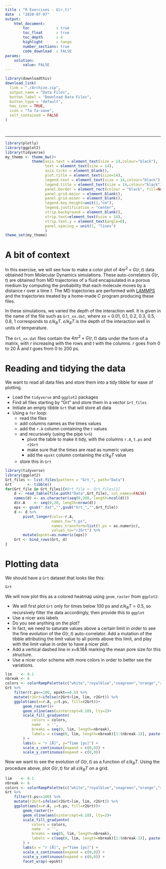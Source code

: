 ```yaml
---
title : "R Exercises - G(r,t)"
date  : "2020-07-07"
output: 
    html_document:
        toc            : true
        toc_float      : true
        toc_depth      : 4
        highlight      : tango
        number_sections: true
        code_download  : FALSE
params: 
    solution:
        value: FALSE
---
```


```r
library(downloadthis)
download_link(
  link = "./Archive.zip",
  output_name = "Data Files",
  button_label = "Download Data Files",
  button_type = "default",
  has_icon = TRUE,
  icon = "fa fa-save",
  self_contained = FALSE
)
```
<br>

----

```r
library(plotly)
library(ggplot2)
library(tidyverse)
my_theme <- theme_bw()+
            theme(axis.text = element_text(size = 14,colour="black"),
                  text = element_text(size = 14),
                  axis.ticks = element_blank(),
                  plot.title = element_text(size=14),
                  legend.text = element_text(size = 14,colour="black"),
                  legend.title = element_text(size = 14,colour="black"),
                  panel.border = element_rect(colour = "black", fill=NA, size=1),
                  panel.grid.major = element_blank(),
                  panel.grid.minor = element_blank(),
                  legend.key.height=unit(1,"cm"),
                  legend.justification = "center",
                  strip.background = element_blank(),
                  strip.text=element_text(size = 14),
                  strip.text.y = element_text(angle=0),
                  panel.spacing = unit(1, "lines")
                  )
theme_set(my_theme)
```

# A bit of context

In this exercise, we will see how to make a color plot of $4\pi r^2\times G(r,t)$ data obtained from Molecular Dynamics simulations.
These auto-correlators $G(r,t)$ are obtained from MD trajectories of a fluid encapsulated in a porous medium by computing the probability that each molecule moves by a distance $r$ over a time $t$. The MD trajectories are performed with [LAMMPS](https://lammps.sandia.gov/) and the trajectories treated by a home-made C program producing these files.

In these simulations, we varied the depth of the interaction well. It is given in the name of the file such as `Grt_xx.dat`, where xx = 0.01, 0.1, 0.2, 0.3, 0.5, 0.8, 1 corresponds to $\varepsilon/k_BT$. $\varepsilon/k_BT$ is the depth of the interaction well in units of temperature.

The `Grt_xx.dat` files contain the $4\pi r^2\times G(r,t)$ data under the form of a matrix, with $r$ increasing with the rows and $t$ with the columns. $r$ goes from 0 to 20 Å and $t$ goes from 0 to 200 ps.

# Reading and tidying the data

We want to read all data files and store them into a tidy tibble for ease of plotting.

- Load the `tidyverse` and `ggplot2` packages
- Find all files starting by "Grt" and store them in a vector `Grt_files`
- Initiate an empty tibble `Grt` that will store all data
- Using a `for` loop:
    - read the files
    - add columns names as the times values
    - add the `r.A` column containing the r values
    - and recursively (using the pipe `%>%`) 
        - pivot the table to make it tidy, with the columns `r.A`, `t.ps` and `r2Grt`
        - make sure that the times are read as numeric values
        - add the `epskt` column containing the $\varepsilon/k_BT$ value
    - store this in `Grt`


```r
library(tidyverse)
library(ggplot2)
Grt_files <- list.files(pattern = "Grt_", path="Data")
Grt       <- tibble()
for(Grt_file in Grt_files){#Grt_file <- Grt_files[1]
    d <- read_table(file.path("Data",Grt_file), col_names=FALSE)
    names(d) <- as.character(seq(0,200, length=ncol(d)))
    d$r.A    <- seq(0,20, length=nrow(d))
    eps <- gsub(".dat","",gsub("Grt_","",Grt_file))
    d <- d %>% 
        pivot_longer(cols=-r.A,
                     names_to="t.ps",
                     names_transform=list(t.ps = as.numeric),
                     values_to="r2Grt") %>% 
        mutate(epskt=as.numeric(eps))
    Grt <- bind_rows(Grt, d)
}
```

# Plotting data

We should have a `Grt` dataset that looks like this:

```r
Grt
```

We will now plot this as a colored heatmap using `geom_raster` from `ggplot2`:

- We will first plot `Grt` only for times below 100 ps and $\varepsilon/k_BT=0.5$, so recursively filter the data accordingly, then provide this to `ggplot`
+ Use a nicer axis labels
+ Do you see anything on the plot?
+ In fact, we need to saturate values above a certain limit in order to see the fine evolution of the $G(r,t)$ auto-correlator. Add a mutation of the tibble attributing the limit value to all points above this limit, and play with the limit value in order to have a nicer plot.
- Add a vertical dashed line in x=8.18Å marking the mean pore size for this structure.
- Use a nicer color scheme with more colors in order to better see the variations.

```r
lim    <- 0.1
nbreak <- 6
colors <- colorRampPalette(c("white","royalblue","seagreen","orange","red","brown"))(50)
Grt %>% 
    filter(t.ps<=100, epskt==0.5) %>% 
    mutate(r2Grt=ifelse(r2Grt>lim, lim, r2Grt)) %>% 
    ggplot(aes(x=r.A, y=t.ps, fill=r2Grt))+
        geom_raster()+
        geom_vline(aes(xintercept=8.18), lty=2)+
        scale_fill_gradientn(
            colors = colors, 
            name   = '',
            breaks = seq(0, lim, length=nbreak), 
            labels = c(seq(0, lim, length=nbreak)[1:(nbreak-1)], paste(">",lim)) 
        ) +
        labs(x = "r [Å]", y="Time [ps]") +
        scale_x_continuous(expand = c(0,0)) + 
        scale_y_continuous(expand = c(0,0))
```


Now we want to see the evolution of $G(r,t)$ as a function of $\varepsilon/k_BT$. Using the procedure above, plot $G(r,t)$ for all 
$\varepsilon/k_BT$ on a grid.

```r
lim    <- 0.1
nbreak <- 6
colors <- colorRampPalette(c("white","royalblue","seagreen","orange","red","brown"))(50)
Grt %>% 
    filter(t.ps<=100) %>% 
    mutate(r2Grt=ifelse(r2Grt>lim, lim, r2Grt)) %>% 
    ggplot(aes(x=r.A, y=t.ps, fill=r2Grt))+
        geom_raster()+
        geom_vline(aes(xintercept=8.18), lty=2)+
        scale_fill_gradientn(
            colors = colors, 
            name   = '',
            breaks = seq(0, lim, length=nbreak), 
            labels = c(seq(0, lim, length=nbreak)[1:(nbreak-1)], paste(">",lim)) 
        ) +
        labs(x = "r [Å]", y="Time [ps]") +
        scale_x_continuous(expand = c(0,0)) + 
        scale_y_continuous(expand = c(0,0)) +
        facet_wrap(~epskt)
```

